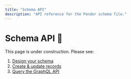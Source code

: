 ```yaml
---
title: "Schema API"
description: "API reference for the Ponder schema file."
---
```


# Schema API 🚧

This page is under construction. Please see:

1. [Design your schema](/guides/design-your-schema)
2. [Create & update records](/guides/create-update-records)
3. [Query the GraphQL API](/guides/query-the-graphql-api)

